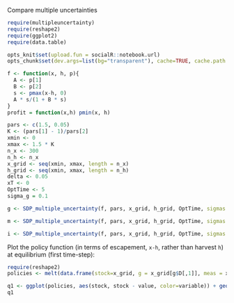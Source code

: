 Compare multiple uncertainties

  
```r
require(multipleuncertainty)
require(reshape2)
require(ggplot2)
require(data.table)
````

```r
opts_knit$set(upload.fun = socialR::notebook.url)
opts_chunk$set(dev.args=list(bg="transparent"), cache=TRUE, cache.path = "lognormal/")
```


``` r
f <- function(x, h, p){
  A <- p[1] 
  B <- p[2] 
  s <- pmax(x-h, 0)
  A * s/(1 + B * s)
}
profit = function(x,h) pmin(x, h)
```

```r
pars <- c(1.5, 0.05)
K <- (pars[1] - 1)/pars[2]
xmin <- 0
xmax <- 1.5 * K
n_x <- 300
n_h <- n_x
x_grid <- seq(xmin, xmax, length = n_x)  
h_grid <- seq(xmin, xmax, length = n_h)
delta <- 0.05
xT <- 0
OptTime <- 5
sigma_g = 0.1
````



```r
g <- SDP_multiple_uncertainty(f, pars, x_grid, h_grid, OptTime, sigmas = c(sigma_g=sigma_g, sigma_m=0, sigma_i=0), pdfn=pdfn_lnorm)
```

```r
m <- SDP_multiple_uncertainty(f, pars, x_grid, h_grid, OptTime, sigmas = c(sigma_g=0.03, sigma_m=0.3, sigma_i=0), pdfn=pdfn_lnorm)  
```

```r
i <- SDP_multiple_uncertainty(f, pars, x_grid, h_grid, OptTime, sigmas = c(sigma_g=0.03, sigma_m=0, sigma_i=0.3), pdfn=pdfn_lnorm)  
```

Plot the policy function (in terms of escapement, `x-h`, rather than harvest `h`) at equilibrium (first time-step):

```r
require(reshape2)
policies <- melt(data.frame(stock=x_grid, g = x_grid[g$D[,1]], meas = x_grid[m$D[,1]], imp = x_grid[i$D[,1]]), id="stock")
```

```r
q1 <- ggplot(policies, aes(stock, stock - value, color=variable)) + geom_point() + xlab("stock size") + ylab("escapement") 
q1
```

